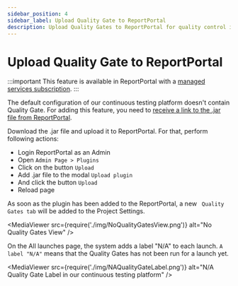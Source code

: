 ```yaml
---
sidebar_position: 4
sidebar_label: Upload Quality Gate to ReportPortal
description: Upload Quality Gates to ReportPortal for quality control in test automation reporting tools.
---
```


# Upload Quality Gate to ReportPortal

:::important
This feature is available in ReportPortal with a [managed services subscription](https://reportportal.io/pricing/on-premises).
:::

The default configuration of our continuous testing platform doesn't contain Quality Gate. For adding this feature, you need to [receive a link to the .jar file from ReportPortal](/quality-gates/HowToInstallQualityGates).

Download the .jar file and upload it to ReportPortal. For that, perform following actions:

* Login ReportPortal as an Admin
* Open ```Admin Page > Plugins```
* Click on the button ```Upload```
* Add .jar file to the modal ```Upload plugin```
* And click the button ```Upload```
* Reload page

As soon as the plugin has been added to the ReportPortal, a new ``` Quality Gates tab``` will be added to the Project Settings.

<MediaViewer src={require('./img/NoQualityGatesView.png')} alt="No Quality Gates View" />

On the All launches page, the system adds a label "N/A" to each launch.
```A label "N/A"``` means that the Quality Gates has not been run for a launch yet.

<MediaViewer src={require('./img/NAQualityGateLabel.png')} alt="N/A Quality Gate Label in our continuous testing platform" />
